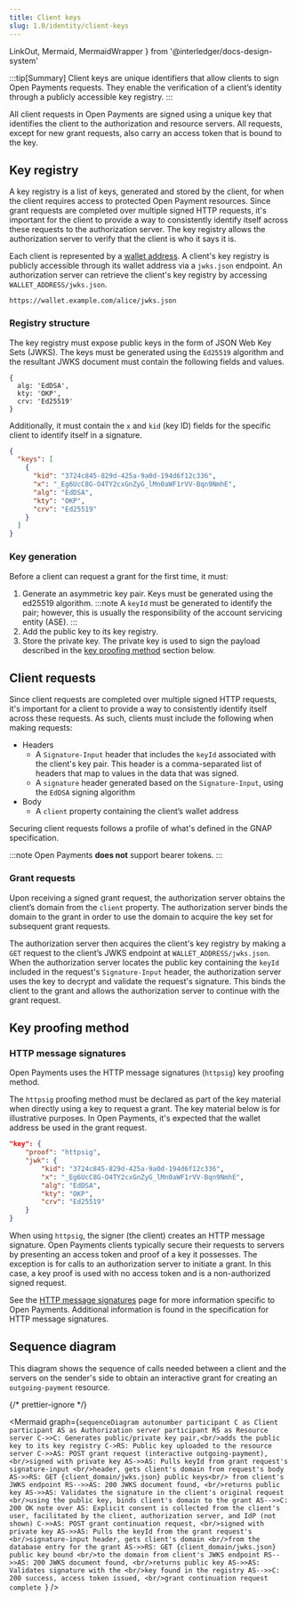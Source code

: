 ```yaml
---
title: Client keys
slug: 1.0/identity/client-keys
---
```


  LinkOut,
  Mermaid,
  MermaidWrapper
} from '@interledger/docs-design-system'

:::tip[Summary]
Client keys are unique identifiers that allow clients to sign Open Payments requests. They enable the verification of a client’s identity through a publicly accessible key registry.
:::

All client requests in Open Payments are signed using a unique key that identifies the client to the authorization and resource servers. All requests, except for new grant requests, also carry an access token that is bound to the key.

## Key registry

A key registry is a list of keys, generated and stored by the client, for when the client requires access to protected Open Payment resources. Since grant requests are completed over multiple signed HTTP requests, it's important for the client to provide a way to consistently identify itself across these requests to the authorization server. The key registry allows the authorization server to verify that the client is who it says it is.

Each client is represented by a [wallet address](/1.0/concepts/wallet-addresses). A client's key registry is publicly accessible through its wallet address via a `jwks.json` endpoint. An authorization server can retrieve the client's key registry by accessing `WALLET_ADDRESS/jwks.json`.

```http title="Example"
https://wallet.example.com/alice/jwks.json
```

### Registry structure

The key registry must expose public keys in the form of JSON Web Key Sets (JWKS). The keys must be generated using the `Ed25519` algorithm and the resultant JWKS document must contain the following fields and values.

```
{
  alg: 'EdDSA',
  kty: 'OKP',
  crv: 'Ed25519'
}
```

Additionally, it must contain the `x` and `kid` (key ID) fields for the specific client to identify itself in a signature.

```json title="Example: https://wallet.example.com/alice/jwks.json"
{
  "keys": [
    {
      "kid": "3724c845-829d-425a-9a0d-194d6f12c336",
      "x": "_Eg6UcC8G-O4TY2cxGnZyG_lMn0aWF1rVV-Bqn9NmhE",
      "alg": "EdDSA",
      "kty": "OKP",
      "crv": "Ed25519"
    }
  ]
}
```

### Key generation

Before a client can request a grant for the first time, it must:

1. Generate an asymmetric key pair. Keys must be generated using the <LinkOut href="https://datatracker.ietf.org/doc/html/rfc8032">ed25519 algorithm</LinkOut>.
   :::note
   A `keyId` must be generated to identify the pair; however, this is usually the responsibility of the account servicing entity (ASE).
   :::
2. Add the public key to its key registry.
3. Store the private key. The private key is used to sign the payload described in the [key proofing method](#key-proofing-method) section below.

## Client requests

Since client requests are completed over multiple signed HTTP requests, it's important for a client to provide a way to consistently identify itself across these requests. As such, clients must include the following when making requests:

- Headers
  - A `Signature-Input` header that includes the `keyId` associated with the client's key pair. This header is a comma-separated list of headers that map to values in the data that was signed.
  - A `signature` header generated based on the `Signature-Input`, using the `EdDSA` signing algorithm
- Body
  - A `client` property containing the client’s wallet address

Securing client requests follows a profile of what's defined in the <LinkOut href="https://datatracker.ietf.org/doc/html/draft-ietf-gnap-core-protocol#name-securing-requests-from-the-">GNAP specification</LinkOut>.

:::note
Open Payments **does not** support bearer tokens.
:::

### Grant requests

Upon receiving a signed grant request, the authorization server obtains the client’s domain from the `client` property. The authorization server binds the domain to the grant in order to use the domain to acquire the key set for subsequent grant requests.

The authorization server then acquires the client's key registry by making a `GET` request to the client’s JWKS endpoint at `WALLET_ADDRESS/jwks.json`. When the authorization server locates the public key containing the `keyId` included in the request's `Signature-Input` header, the authorization server uses the key to decrypt and validate the request's signature. This binds the client to the grant and allows the authorization server to continue with the grant request.

## Key proofing method

### HTTP message signatures

Open Payments uses the <LinkOut href="https://datatracker.ietf.org/doc/html/draft-ietf-gnap-core-protocol#name-http-message-signatures">HTTP message signatures</LinkOut> (`httpsig`) key proofing method.

The `httpsig` proofing method must be declared as part of the key material when directly using a key to request a grant. The key material below is for illustrative purposes. In Open Payments, it's expected that the wallet address be used in the grant request.

```json title="Example"
"key": {
    "proof": "httpsig",
    "jwk": {
        "kid": "3724c845-829d-425a-9a0d-194d6f12c336",
        "x": "_Eg6UcC8G-O4TY2cxGnZyG_lMn0aWF1rVV-Bqn9NmhE",
        "alg": "EdDSA",
        "kty": "OKP",
        "crv": "Ed25519"
    }
}
```

When using `httpsig`, the signer (the client) creates an HTTP message signature. Open Payments clients typically secure their requests to servers by presenting an access token and proof of a key it possesses. The exception is for calls to an authorization server to initiate a grant. In this case, a key proof is used with no access token and is a non-authorized signed request.

See the [HTTP message signatures](/1.0/identity/http-signatures) page for more information specific to Open Payments. Additional information is found in the <LinkOut href="https://datatracker.ietf.org/doc/html/rfc9421">specification</LinkOut> for HTTP message signatures.

## Sequence diagram

This diagram shows the sequence of calls needed between a client and the servers on the sender's side to obtain an interactive grant for creating an `outgoing-payment` resource.

<MermaidWrapper client:load>
  {/* prettier-ignore */}

  <Mermaid
    graph={`sequenceDiagram
    autonumber
    participant C as Client
    participant AS as Authorization server
    participant RS as Resource server
    C->>C: Generates public/private key pair,<br/>adds the public key to its key registry
    C->RS: Public key uploaded to the resource server
    C->>AS: POST grant request (interactive outgoing-payment), <br/>signed with private key
    AS->>AS: Pulls keyId from grant request's signature-input <br/>header, gets client's domain from request's body
    AS->>RS: GET {client_domain/jwks.json} public keys<br/> from client's JWKS endpoint
    RS-->>AS: 200 JWKS document found, <br/>returns public key
    AS->>AS: Validates the signature in the client's original request <br/>using the public key, binds client's domain to the grant
    AS-->>C: 200 OK
    note over AS: Explicit consent is collected from the client's user, facilitated by the client, authorization server, and IdP (not shown)
    C->>AS: POST grant continuation request, <br/>signed with private key
    AS->>AS: Pulls the keyId from the grant request's <br/>signature-input header, gets client's domain <br/>from the database entry for the grant
    AS->>RS: GET {client_domain/jwks.json} public key bound <br/>to the domain from client's JWKS endpoint
    RS-->>AS: 200 JWKS document found, <br/>returns public key
    AS->>AS: Validates signature with the <br/>key found in the registry
    AS-->>C: 200 success, access token issued, <br/>grant continuation request complete
`}
  />
</MermaidWrapper>
